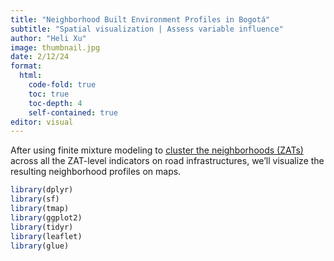 ```yaml
---
title: "Neighborhood Built Environment Profiles in Bogotá"
subtitle: "Spatial visualization | Assess variable influence"
author: "Heli Xu"
image: thumbnail.jpg
date: 2/12/24
format: 
  html:
    code-fold: true
    toc: true
    toc-depth: 4
    self-contained: true
editor: visual
---
```


After using finite mixture modeling to [cluster the neighborhoods (ZATs)](../ZAT_profile/ZAT_profile.qmd) across all the ZAT-level indicators on road infrastructures, we'll visualize the resulting neighborhood profiles on maps.

```r
library(dplyr)
library(sf)
library(tmap)
library(ggplot2)
library(tidyr)
library(leaflet)
library(glue)
```

## 
